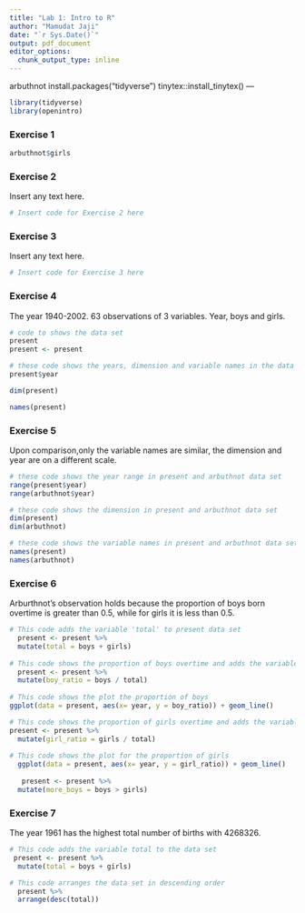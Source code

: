 ---
title: "Lab 1: Intro to R"
author: "Mamudat Jaji"
date: "`r Sys.Date()`"
output: pdf_document
editor_options:
  chunk_output_type: inline
---
arbuthnot
install.packages("tidyverse")
tinytex::install_tinytex()
--- 
```{r load-packages, message=FALSE}
library(tidyverse)
library(openintro)
```

### Exercise 1

```{r view-girls-counts}
arbuthnot$girls
```


### Exercise 2

Insert any text here.

```{r trend-girls}
# Insert code for Exercise 2 here
```


### Exercise 3

Insert any text here.

```{r plot-prop-boys-arbuthnot}
# Insert code for Exercise 3 here
```


### Exercise 4

The year 1940-2002. 63 observations of 3 variables. Year, boys and girls.

```{r dim-present}
# code to shows the data set
present
present <- present

# these code shows the years, dimension and variable names in the data set
present$year

dim(present)

names(present)
```


### Exercise 5

Upon comparison,only the variable names are similar, the dimension and year are on a different scale.

```{r count-compare}
# these code shows the year range in present and arbuthnot data set
range(present$year)
range(arbuthnot$year)

# these code shows the dimension in present and arbuthnot data set
dim(present)
dim(arbuthnot)

# these code shows the variable names in present and arbuthnot data set
names(present)
names(arbuthnot)
```


### Exercise 6

Arburthnot's observation holds because the proportion of boys born overtime is greater than 0.5, while for girls it is less than 0.5.

```{r plot-prop-boys-present}
# This code adds the variable 'total' to present data set
  present <- present %>%
  mutate(total = boys + girls)
  
# This code shows the proportion of boys overtime and adds the variable to the data set
  present <- present %>%
  mutate(boy_ratio = boys / total)
  
# This code shows the plot the proportion of boys
ggplot(data = present, aes(x= year, y = boy_ratio)) + geom_line()

# This code shows the proportion of girls overtime and adds the variable to the data set
present <- present %>%
  mutate(girl_ratio = girls / total)
  
# This code shows the plot for the proportion of girls
  ggplot(data = present, aes(x= year, y = girl_ratio)) + geom_line()
  
   present <- present %>%
  mutate(more_boys = boys > girls)
```


### Exercise 7

The year 1961 has the highest total number of births with 4268326.

```{r find-max-total}
# This code adds the variable total to the data set
 present <- present %>%
  mutate(total = boys + girls)

# This code arranges the data set in descending order
  present %>%
  arrange(desc(total))
  
```


